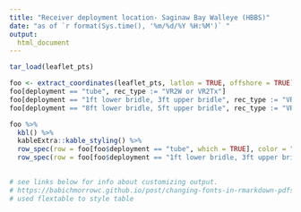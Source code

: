 ```yaml
---
title: "Receiver deployment location- Saginaw Bay Walleye (HBBS)"
date: "as of `r format(Sys.time(), '%m/%d/%Y %H:%M')` "
output:
  html_document
---
```


<style type="text/css">

h1.title {
	font-size: 34px;
	text-align: center;
	}
	
h4.date {
   font-size: 18px;
   text-align: center;
   }

}
   	
</style>

```r
tar_load(leaflet_pts)

foo <- extract_coordinates(leaflet_pts, latlon = TRUE, offshore = TRUE)
foo[deployment == "tube", rec_type := "VR2W or VR2Tx"]
foo[deployment == "1ft lower bridle, 3ft upper bridle", rec_type := "VR2AR"]
foo[deployment == "8ft lower bridle, 5ft upper bridle", rec_type := "VR2AR"]

foo %>%
  kbl() %>%
  kableExtra::kable_styling() %>%
  row_spec(row = foo[foo$deployment == "tube", which = TRUE], color = "red") %>%
  row_spec(row = foo[foo$deployment == "1ft lower bridle, 3ft upper bridle", which = TRUE], color = "blue")
  

# see links below for info about customizing output.
# https://babichmorrowc.github.io/post/changing-fonts-in-rmarkdown-pdfs/
# used flextable to style table

```

